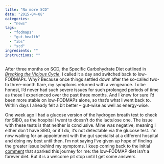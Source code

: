 ```yaml
---
title: "No more SCD"
date: "2015-04-08"
categories: 
  - "news"
tags: 
  - "fodmaps"
  - "gut-health"
  - "ibs"
  - "scd"
ingredients: ""
instructions: ""
---
```


After three months on SCD, the Specific Carbohydrate Diet outlined in _[Breaking the Vicious Cycle](http://t.umblr.com/redirect?z=http%3A%2F%2Fwww.breakingtheviciouscycle.info%2F&t=YTgzYjI0YjU3MGMwYjViMDM1NzRlZTZhYmFiOTQ2ZDZiOTA0YzZkMCxEdk02YUNVag%3D%3D&b=t%3AVOYglxJ9sBHW8BFVroDfxQ&p=http%3A%2F%2Fcookingwithnothing.com%2Fpost%2F115845147171%2F3-months-scd-and-back-to-low-fodmaps&m=1)_, I called it a day and switched back to low-FODMAPs. Why? Because once things settled down after the so-called two- to three-month flare, my symptoms returned with a vengeance. To be honest, I’d never had such severe issues for such prolonged periods of time as those I experienced over the past three months. And I knew for sure I’d been more stable on low-FODMAPs alone, so that’s what I went back to. Within days I already felt a bit better – gut-wise as well as energy-wise.

One week ago I had a glucose version of the hydrogen breath test to check for SIBO, as the hospital I went to doesn’t do the lactulose one. The issue with these tests is that neither is conclusive. Mine was negative, meaning I either don’t have SIBO, or if I do, it’s not detectable via the glucose test. I’m now waiting for an appointment with the gut specialist at a different hospital and doing my best until then. I’m not saying I’ve given up hope of finding the greater issue behind my symptoms. I keep coming back to the initial [comment](http://t.umblr.com/redirect?z=http%3A%2F%2Fblog.katescarlata.com%2F2014%2F09%2F02%2Flow-fodmap-diet-forever-diet%2F&t=NDRkNjUyMDllN2Q4ZGRlZTI3YWVlYjcwMTBmNmI2ODdiMmVkOTMwNSxEdk02YUNVag%3D%3D&b=t%3AVOYglxJ9sBHW8BFVroDfxQ&p=http%3A%2F%2Fcookingwithnothing.com%2Fpost%2F115845147171%2F3-months-scd-and-back-to-low-fodmaps&m=1) that sparked this journey for me: the low-FODMAP diet isn’t a forever diet. But it is a welcome pit stop until I get some answers.
